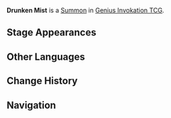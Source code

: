 {{Genius Invokation TCG Infobox
|title       = Drunken Mist
|id          = 111023
|image       = Drunken Mist Summon.png
|type        = Summon
|createdby   = Signature Mix
|summontype  = Character Card Skill
|usage       = 2
|effect      = '''End Phase:''' Deal 1 {{Color|Cryo DMG}}, heal your active character for 2 HP.
}}
'''Drunken Mist''' is a [[Summon]] in [[Genius Invokation TCG]].

==Stage Appearances==
{{Genius Invokation TCG Stage Appearances|createdby=Diona (Character Card)}}

==Other Languages==
{{Other Languages
|en      = Drunken Mist
|zhs     = 酒雾领域
|zhs_rm  = Jiǔ Wù Lǐngyù
|zht     = 酒霧領域
|zht_rm  = Jiǔ Wù Lǐngyù
|zh_tl   = Alcohol Mist Field
|ja      = 酒霧エリア
|ja_rm   = Shumu Eria{{Assumed}}
|ja_tl   = Alcohol Mist Area
|ko      = 술 안개 영역
|ko_rm   = Sul Angae Yeongyeok
|ko_tl   = Alcohol Mist Area
|es      = Campo de bruma embriagadora|s1:campo de bruma embriagadora
|es_tl   = Field of Intoxicating Mist
|fr      = Champ de vapeur d'alcool|s1:Champs de vapeur d'alcool|s2:champ de vapeur d'alcool|s3:champs de vapeur d'alcool
|fr_tl   = Field of Alcohol Steam
|ru      = Пьянящий туман
|ru_tl   = Drunken Mist
|th      = Drunken Mist
|vi      = Vùng Sương Rượu
|vi_tl   = 
|de      = Kältedunstfeld
|de_tl   = Cold Mist Field
|id      = Drunken Mist
|pt      = Névoa Embriagada
|pt_tl   = 
|tr      = Sarhoşluk Buharı
|tr_tl   = 
|it      = Foschia ubriaca
|it_tl   = Drunken Mist
}}

==Change History==
{{Change History|3.3}}

==Navigation==
{{Genius Invokation TCG Navbox|Summon}}